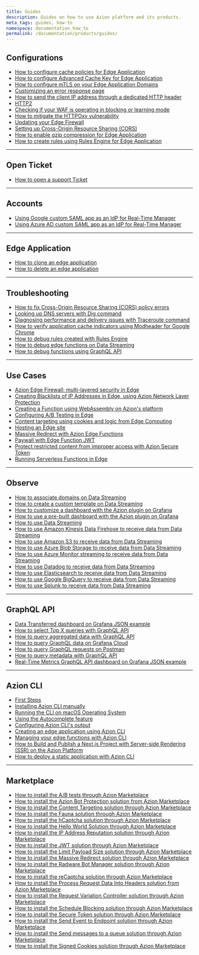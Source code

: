 ```yaml
---
title: Guides
description: Guides on how to use Azion platform and its products.
meta_tags: guides, how-to
namespace: documentation_how_to
permalink: /documentation/products/guides/
---
```


## Configurations

- [How to configure cache policies for Edge Application](/en/documentation/products/guides/edge-caching/)
- [How to configure Advanced Cache Key for Edge Application](/en/documentation/products/guides/apis-performance-sites-application-acceleration/)
- [How to configure mTLS on your Edge Application Domains](/en/documentation/products/guides/mtls/)
- [Customizing an error response page](/en/documentation/products/guides/customizing-error-response-page/)
- [How to send the client IP address through a dedicated HTTP header](/en/documentation/products/guides/original-ip-header/)
- [HTTP2](/en/documentation/products/guides/http2/)
- [Checking if your WAF is operating in blocking or learning mode](/en/documentation/products/guides/how-to-check-your-waf-mode/)
- [How to mitigate the HTTPOxy vulnerability](/en/documentation/products/guides/mitigating-a-vulnerability-httpoxy/)
- [Updating your Edge Firewall](/en/documentation/products/guides/how-to-update-your-edge-firewall/)
- [Setting up Cross-Origin Resource Sharing (CORS)](/en/documentation/products/guides/cross-origin-resource-sharing-cors/)
- [How to enable gzip compression for Edge Application](/en/documentation/products/guides/using-gzip-mime-types/)
- [How to create rules using Rules Engine for Edge Application](/en/documentation/products/guides/static-sites-on-edge/)

---

## Open Ticket

- [How to open a support Ticket](/en/documentation/products/guides/open-tickets/)

---

## Accounts

- [Using Google custom SAML app as an IdP for Real-Time Manager](/en/documentation/products/guides/sso-google-saml/)
- [Using Azure AD custom SAML app as an IdP for Real-Time Manager](/en/documentation/products/guides/sso-azure-saml/)

---

## Edge Application

- [How to clone an edge application](/en/documentation/products/guides/clone-edge-application/)
- [How to delete an edge application](/en/documentation/products/guides/delete-edge-application/)

---

## Troubleshooting

- [How to fix Cross-Origin Resource Sharing (CORS) policy errors](/en/documentation/products/guides/delete-edge-application/)
- [Looking up DNS servers with Dig command](/en/documentation/products/guides/run-the-dig-command/)
- [Diagnosing performance and delivery issues with Traceroute command](/en/documentation/products/guides/run-the-traceroute-command/)
- [How to verify application cache indicators using Modheader for Google Chrome](/en/documentation/products/guides/check-page-cache-time/)
- [How to debug rules created with Rules Engine](/en/documentation/products/guides/debug-rules/)
- [How to debug edge functions on Data Streaming](/en/documentation/products/guides/debugging-functions-data-streaming/)
- [How to debug functions using GraphQL API](/en/documentation/products/guides/debugging-functions-graphql/)

---

## Use Cases

- [Azion Edge Firewall: multi-layered security in Edge](/en/documentation/products/guides/edge-firewall/)
- [Creating Blacklists of IP Addresses in Edge, using Azion Network Layer Protection](/en/documentation/products/guides/blacklists-ip-addresses-edge/)
- [Creating a Function using WebAssembly on Azion's platform](/en/documentation/products/guides/webassembly-on-azion-platform/)
- [Configuring A/B Testing in Edge](/en/documentation/products/guides/ab-testing/)
- [Content targeting using cookies and logic from Edge Computing](/en/documentation/products/guides/content-targeting/)
- [Hosting an Edge site](/en/documentation/products/guides/hosting-edge-website/)
- [Massive Redirect with Azion Edge Functions](/en/documentation/products/guides/massive-redirect/)
- [Paywall with Edge Function JWT](/en/documentation/products/guides/paywall-edge-function-jwt/)
- [Protect restricted content from improper access with Azion Secure Token](/en/documentation/products/guides/secure-token/)
- [Running Serverless Functions in Edge](/en/documentation/products/guides/serverless-functions/)

---

## Observe

- [How to associate domains on Data Streaming](/en/documentation/products/guides/data-streaming-associate-domains/)
- [How to create a custom template on Data Streaming](/en/documentation/products/guides/data-streaming-custom-template/)
- [How to customize a dashboard with the Azion plugin on Grafana](/en/documentation/products/guides/azion-plugin-grafana/)
- [How to use a pre-built dashboard with the Azion plugin on Grafana](/en/documentation/products/guides/azion-plugin-grafana-pre-built-dash/)
- [How to use Data Streaming](/en/documentation/products/guides/use-data-streaming/)
- [How to use Amazon Kinesis Data Firehose to receive data from Data Streaming](/en/documentation/products/guides/endpoint-amazon-kinesis/)
- [How to use Amazon S3 to receive data from Data Streaming](/en/documentation/products/guides/endpoint-amazon-s3/)
- [How to use Azure Blob Storage to receive data from Data Streaming](/en/documentation/products/guides/endpoint-azure-blob/)
- [How to use Azure Monitor streaming to receive data from Data Streaming](/en/documentation/products/guides/endpoint-azure-monitor/)
- [How to use Datadog to receive data from Data Streaming](/en/documentation/products/guides/endpoint-datadog/)
- [How to use Elasticsearch to receive data from Data Streaming](/en/documentation/products/guides/endpoint-elasticsearch/)
- [How to use Google BigQuery to receive data from Data Streaming](/en/documentation/products/guides/endpoint-google-bigquery/)
- [How to use Splunk to receive data from Data Streaming](/en/documentation/products/guides/endpoint-splunk/)

---

## GraphQL API

- [Data Transferred dashboard on Grafana JSON example](/en/documentation/products/real-time-metrics/data-transferred-dash/)
- [How to select Top X queries with GraphQL API](/en/documentation/products/guides/graphql-top-x-query/)
- [How to query aggregated data with GraphQL API](/en/documentation/products/guides/graphql-aggregated-data/)
- [How to query GraphQL data on Grafana Cloud](/en/documentation/products/guides/graphql-grafana-cloud/)
- [How to query GraphQL requests on Postman](/en/documentation/products/guides/query-graphql-postman/)
- [How to query metadata with GraphQL API](/en/documentation/products/guides/graphql-metadata/)
- [Real-Time Metrics GraphQL API dashboard on Grafana JSON example](/en/documentation/products/real-time-metrics/metrics-dash/)

---

## Azion CLI

- [First Steps](/en/documentation/products/cli/first-steps/)
- [Installing Azion CLI manually](/en/documentation/products/guides/cli-installing-manually/)
- [Running the CLI on macOS Operating System](/en/documentation/products/guides/cli-running-macos/)
- [Using the Autocomplete feature](/en/documentation/products/guides/cli-auto-complete/)
- [Configuring Azion CLI's output](/en/documentation/products/guides/cli-output-configuration/)
- [Creating an edge application using Azion CLI](/en/documentation/products/guides/cli-creating-edge-application/)
- [Managing your edge functions with Azion CLI](/en/documentation/products/guides/cli-managing-edge-functions/)
- [How to Build and Publish a Next.js Project with Server-side Rendering (SSR) on the Azion Platform](/en/documentation/products/guides/nextjs-ssr-on-azion-platform/)
- [How to deploy a static application with Azion CLI](/en/documentation/products/guides/cli-static-application/)

---

## Marketplace

- [How to install the A/B tests through Azion Marketplace](/en/documentation/products/guides/ab-testing-marketplace/)
- [How to install the Azion Bot Protection solution from Azion Marketplace](/en/documentation/products/guides/bot-protection/)
- [How to install the Content Targeting solution through Azion Marketplace](/en/documentation/products/guides/content_target_mktp/)
- [How to install the Fauna solution through Azion Marketplace](/en/documentation/products/guides/fauna/)
- [How to install the hCaptcha solution through Azion Marketplace](/en/documentation/products/guides/hcaptcha/)
- [How to install the Hello World Solution through Azion Marketplace](/en/documentation/products/guides/helloworld/)
- [How to install the IP Address Reputation solution through Azion Marketplace](/en/documentation/products/guides/ipaddress/)
- [How to install the JWT solution through Azion Marketplace](/en/documentation/products/guides/jwt/)
- [How to install the Limit Payload Size solution through Azion Marketplace](/en/documentation/products/guides/limitpayload/)
- [How to install the Massive Redirect solution through Azion Marketplace](/en/documentation/products/guides/how-to-massive-redirection/)
- [How to install the Radware Bot Manager solution through Azion Marketplace](/en/documentation/products/guides/radware/)
- [How to install the reCaptcha solution through Azion Marketplace](/en/documentation/products/guides/recaptcha/)
- [How to install the Process Request Data Into Headers solution from Azion Marketplace](/en/documentation/products/guides/requestdata/)
- [How to install the Request Variation Controller solution through Azion Marketplace](/en/documentation/products/guides/requestvariation/)
- [How to install the Schedule Blocking solution through Azion Marketplace](/en/documentation/products/guides/schedule-blocking/)
- [How to install the Secure Token solution through Azion Marketplace](/en/documentation/products/guides/securetoken/)
- [How to install the Send Event to Endpoint solution through Azion Marketplace](/en/documentation/products/guides/send-event/)
- [How to install the Send messages to a queue solution through Azion Marketplace](/en/documentation/products/guides/sendmessages/)
- [How to install the Signed Cookies solution through Azion Marketplace](/en/documentation/products/guides/signed-cookies/)
